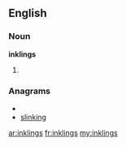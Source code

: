 {{also|Inklings}}
==English==

===Noun===
'''inklings'''

# {{plural of|[[inkling]]}}

===Anagrams===
* {{alphagram|giiklnns}}
* [[slinking#English|slinking]]

[[ar:inklings]]
[[fr:inklings]]
[[my:inklings]]